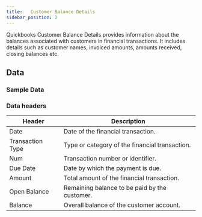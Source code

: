 ```yaml
---
title:   Customer Balance Details
sidebar_position: 2
---
```



Quickbooks Customer Balance Details provides information about the balances associated with customers in financial transactions. It includes details such as customer names, invoiced amounts, amounts received, closing balances etc.

<AddJob
  template="gsheet_zoho_books_db_get_customer_balances"
/>


## Data

### Sample Data

<Gsheet
  src="https://docs.google.com/spreadsheets/d/1KWa16ZCTRUdIF7LXFQzgCaBXEze4fpGWaV77tc8Q_Y8/edit#gid=1290363235"
/>


### Data headers

| Header             | Description                                             |
|------------------|---------------------------------------------------|
| Date             | Date of the financial transaction.                 |
| Transaction Type | Type or category of the financial transaction.     |
| Num              | Transaction number or identifier.                 |
| Due Date         | Date by which the payment is due.                 |
| Amount           | Total amount of the financial transaction.        |
| Open Balance     | Remaining balance to be paid by the customer.     |
| Balance          | Overall balance of the customer account.           |



<!---
## Others

### Similar jobs

Similar sort of data can be achieved by using get accounting transaction job and filtering it by invoice type. 

### Reports that use this job

Here are some of the report templates that use this job: 
-->